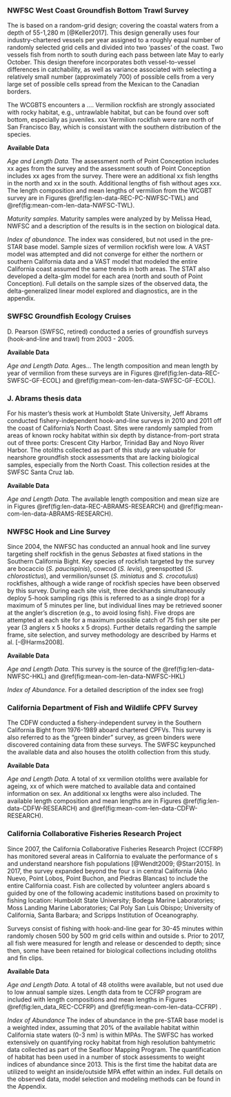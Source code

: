 
### NWFSC West Coast Groundfish Bottom Trawl Survey

The \Gls{s-wcgbt} is based on a random-grid design;
covering the coastal waters from a depth of 55-1,280 m [@Keller2017].
This design generally uses four industry-chartered vessels per year assigned to 
a roughly equal number of randomly selected grid cells and divided into two 'passes'
of the coast. Two vessels fish from north to south during each pass between late 
May to early October. This design therefore incorporates both vessel-to-vessel 
differences in catchability, as well as variance associated with selecting a 
relatively small number (approximately 700) of possible cells from a very large 
set of possible cells spread from the Mexican to the Canadian borders.

The WCGBTS encounters a   .... Vermilion rockfish are strongly associated with rocky 
habitat, e.g., untrawlable habitat, but can be found over soft bottom, especially as 
juveniles.  xxx  Vermilion rockfish were rare north of San Francisco Bay, which is 
consistant with the southern distribution of the species.
 
**Available Data**

*Age and Length Data.* The assessment north of Point Conception includes xx ages 
from the survey and the assessment south of Point Conception includes xx ages from the survey. 
There were an additional xx fish lengths in the north and xx in the south.
Additional lengths of fish without ages xxx.
The length composition and mean lengths of vermilion from the WCGBT survey are in 
Figures \@ref(fig:len-data-REC-PC-NWFSC-TWL) and \@ref(fig:mean-com-len-data-NWFSC-TWL).

*Maturity samples.* Maturity samples were analyzed by by Melissa Head, NWFSC and a 
description of the results is in the section on biological data.

*Index of abundance.* The index was considered, but not used in the pre-STAR base model. Sample 
sizes of vermilion rockfish were low. A VAST model was attempted and did not converge 
for either the northern or southern California data and a VAST model that modeled the 
entire California coast assumed the same trends  in both areas.  The STAT also developed 
a delta-glm model for each area (north and south of Point Conception). Full details on the 
sample sizes of the observed data, the delta-generalized linear model explored and 
diagnostics, are in the appendix.
  


### SWFSC Groundfish Ecology Cruises
D. Pearson (SWFSC, retired) conducted a series of groundfish surveys (hook-and-line and 
trawl) from 2003 - 2005. 

**Available Data**

*Age and Length Data.*
Ages...
The length composition and mean length by year of vermilion from these surveys are 
in Figures \@ref(fig:len-data-REC-SWFSC-GF-ECOL) and \@ref(fig:mean-com-len-data-SWFSC-GF-ECOL). 


### J. Abrams thesis data

For his master's thesis work at Humboldt State University, Jeff Abrams conducted fishery-independent
hook-and-line surveys in 2010 and 2011 off the coast of California's North Coast. Sites were randomly sampled from 
areas of known rocky habitat within six depth by distance-from-port strata out of three ports:
Crescent City Harbor, Trinidad Bay and Noyo River Harbor.  The otoliths collected as part of this 
study are valuable for nearshore groundfish stock assessments that are lacking biological samples, 
especially from the North Coast. This collection resides at the SWFSC Santa Cruz lab. 

**Available Data**

*Age and Length Data.* The available length composition and mean size are in Figures 
\@ref(fig:len-data-REC-ABRAMS-RESEARCH) and \@ref(fig:mean-com-len-data-ABRAMS-RESEARCH). 


### NWFSC Hook and Line Survey

Since 2004, the NWFSC has conducted an annual hook and line survey targeting shelf 
rockfish in the genus *Sebastes* at fixed stations in the Southern California 
Bight. Key species of rockfish 
targeted by the survey are bocaccio (*S. paucispinis*), cowcod (*S. levis*), 
greenspotted (*S. chlorostictus*), and vermilion/sunset (*S. miniatus* and 
*S. crocotulus*) rockfishes, although a wide range of rockfish species have 
been observed by this survey. During each site visit, three deckhands simultaneously 
deploy 5-hook sampling rigs (this is referred to as a single drop) for a maximum 
of 5 minutes per line, but individual lines may be retrieved sooner at the 
angler's discretion (e.g., to avoid losing fish). Five drops are attempted at 
each site for a maximum possible catch of 75 fish per site per year (3 anglers 
x 5 hooks x 5 drops). Further details regarding the sample frame, site 
selection, and survey methodology are described by Harms et al. [-@Harms2008]. 

**Available Data**

*Age and Length Data.* This survey is the source of the
\@ref(fig:len-data-NWFSC-HKL) and \@ref(fig:mean-com-len-data-NWFSC-HKL) 

*Index of Abundance.*
For a detailed description of the index see frog)


### California Department of Fish and Wildlife CPFV Survey

The CDFW conducted a fishery-independent survey in the Southern California Bight 
from 1976-1989 aboard chartered CPFVs. This survey is also referred to as the 
"green binder" survey, as green binders were discovered containing data from these surveys. 
The SWFSC keypunched the available data and also houses the otolith collection from this study.

**Available Data**

*Age and Length Data.*
A total of xx vermilion otoliths were available for ageing, xx of which were matched to available 
data and contained information on sex.  An additional xx lengths were also included.
The available length composition and mean lengths are in Figures 
\@ref(fig:len-data-CDFW-RESEARCH) and \@ref(fig:mean-com-len-data-CDFW-RESEARCH). 


### California Collaborative Fisheries Research Project

Since 2007, the California Collaborative Fisheries Research Project (CCFRP)
has monitored several areas in California to 
evaluate the performance of \Gls{mpa}s and understand nearshore fish populations
[@Wendt2009; @Starr2015]. In 2017, the survey expanded beyond the four 
\Gls{mpa}s in central California
(A&ntilde;o Nuevo, Point Lobos, Point Buchon, and Piedras Blancas)
to include the entire California coast.
Fish are collected by volunteer anglers aboard \Gls{cpfv}s guided by one of 
the following academic institutions based on proximity to fishing location:
Humboldt State University;
Bodega Marine Laboratories;
Moss Landing Marine Laboratories;
Cal Poly San Luis Obispo;
University of California, Santa Barbara; and
Scripps Institution of Oceanography.

Surveys consist of fishing with hook-and-line gear for 30-45 minutes within 
randomly chosen 500 by 500 m grid cells within and outside \Gls{mpa}s.
Prior to 2017, all fish were measured for length and release or descended to depth;
since then, some have been retained for biological collections including otoliths and fin clips.

**Available Data**

*Age and Length Data.* A total of 48 otoliths were available, but not used due to low 
annual sample sizes. Length data from te CCFRP program 
are included with length compositions and mean lengths in Figures
\@ref(fig:len_data_REC-CCFRP) and \@ref(fig:mean-com-len-data-CCFRP) .

*Index of Abundance*
The index of abundance in the pre-STAR base model is a weighted index, assuming that 
20% of the available habitat within California state waters (0-3 nm) is within MPAs. 
The SWFSC has worked extensively on quantifying rocky habitat from high resolution
bahtymetric data collected as part of the Seafloor Mapping Program.  The quantification 
of habitat has been used in a number of stock assessments to weight indices of abundance 
since 2013.  This is the first time the habitat data are utilized to weight an inside/outside 
MPA effet within an index.  Full details on the observed data, model selection and modeling 
methods can be found in the Appendix.